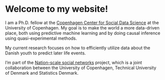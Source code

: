 # Welcome to my website!
I am a Ph.D. fellow at the [Copenhagen Center for Social Data Science](https://sodas.ku.dk/) at the University of Copenhagen. My goal is to make the world a more data-driven place, both using predictive machine learning and by doing causal inference using quasi-experimental methods.

My current research focuses on how to efficiently utilize data about the Danish youth to predict later life events.


I'm part of the [Nation-scale social networks](https://sodas.ku.dk/projects/nation-scale-social-networks/) project, which is a joint collaboration between the University of Copenhagen, Technical University of Denmark and Statistics Denmark. 
